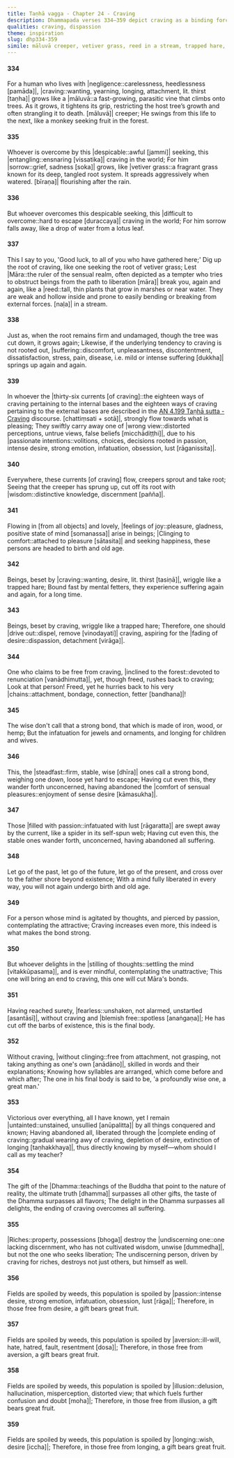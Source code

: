 ```yaml
---
title: Taṇhā vagga - Chapter 24 - Craving
description: Dhammapada verses 334–359 depict craving as a binding force, likening it to a creeping vine, a trapped hare, and a spider’s web. The wise cut these bonds, free from passion, aversion, illusion, and longing, crossing beyond birth and aging. The highest gift is the Dhamma, surpassing all wealth and pleasures, and the destruction of craving is the greatest victory. Offerings to those free from defilements bear the greatest fruit.
qualities: craving, dispassion
theme: inspiration
slug: dhp334-359
simile: māluvā creeper, vetiver grass, reed in a stream, trapped hare, spider in its self-spun web
---
```


#### 334

For a human who lives with |negligence::carelessness, heedlessness [pamāda]|,
|craving::wanting, yearning, longing, attachment, lit. thirst [taṇha]| grows like a |māluvā::a fast-growing, parasitic vine that climbs onto trees. As it grows, it tightens its grip, restricting the host tree’s growth and often strangling it to death. [māluvā]| creeper;
He swings from this life to the next,
like a monkey seeking fruit in the forest.

#### 335

Whoever is overcome by this |despicable::awful [jammi]| seeking,
this |entangling::ensnaring [vissatika]| craving in the world;
For him |sorrow::grief, sadness [soka]| grows,
like |vetiver grass::a fragrant grass known for its deep, tangled root system. It spreads aggressively when watered. [bīraṇa]| flourishing after the rain.

#### 336

But whoever overcomes this despicable seeking,
this |difficult to overcome::hard to escape [duraccaya]| craving in the world;
For him sorrow falls away,
like a drop of water from a lotus leaf.

#### 337

This I say to you, 'Good luck,
to all of you who have gathered here;'
Dig up the root of craving,
like one seeking the root of vetiver grass;
Lest |Māra::the ruler of the sensual realm, often depicted as a tempter who tries to obstruct beings from the path to liberation [māra]| break you,
again and again, like a |reed::tall, thin plants that grow in marshes or near water. They are weak and hollow inside and prone to easily bending or breaking from external forces. [naḷa]| in a stream.

#### 338

Just as, when the root remains firm and undamaged,
though the tree was cut down, it grows again;
Likewise, if the underlying tendency to craving is not rooted out,
|suffering::discomfort, unpleasantness, discontentment, dissatisfaction, stress, pain, disease, i.e. mild or intense suffering [dukkha]| springs up again and again.

#### 339

In whoever the |thirty-six currents [of craving]::the eighteen ways of craving pertaining to the internal bases and the eighteen ways of craving pertaining to the external bases are described in the [AN 4.199 Taṇhā sutta - Craving](/an4.199) discourse. [chattiṃsati + sotā]|,
strongly flow towards what is pleasing;
They swiftly carry away one of |wrong view::distorted perceptions, untrue views, false beliefs [micchādiṭṭhi]|,
due to his |passionate intentions::volitions, choices, decisions rooted in passion, intense desire, strong emotion, infatuation, obsession, lust [rāganissita]|.

#### 340

Everywhere, these currents [of craving] flow,
creepers sprout and take root;
Seeing that the creeper has sprung up,
cut off its root with |wisdom::distinctive knowledge, discernment [pañña]|.

#### 341

Flowing in [from all objects] and lovely,
|feelings of joy::pleasure, gladness, positive state of mind [somanassa]| arise in beings;
|Clinging to comfort::attached to pleasure [sātasita]| and seeking happiness,
these persons are headed to birth and old age.

#### 342

Beings, beset by |craving::wanting, desire, lit. thirst [tasiṇā]|,
wriggle like a trapped hare;
Bound fast by mental fetters,
they experience suffering again and again, for a long time.

#### 343

Beings, beset by craving,
wriggle like a trapped hare;
Therefore, one should |drive out::dispel, remove [vinodayati]| craving,
aspiring for the |fading of desire::dispassion, detachment [virāga]|.

#### 344

One who claims to be free from craving, |inclined to the forest::devoted to renunciation [vanādhimutta]|,
yet, though freed, rushes back to craving;
Look at that person!
Freed, yet he hurries back to his very |chains::attachment, bondage, connection, fetter [bandhana]|!

#### 345

The wise don't call that a strong bond,
that which is made of iron, wood, or hemp;
But the infatuation for jewels and ornaments,
and longing for children and wives.

#### 346

This, the |steadfast::firm, stable, wise [dhīra]| ones call a strong bond,
weighing one down, loose yet hard to escape;
Having cut even this, they wander forth
unconcerned, having abandoned the |comfort of sensual pleasures::enjoyment of sense desire [kāmasukha]|.

#### 347

Those |filled with passion::infatuated with lust [rāgaratta]| are swept away by the current,
like a spider in its self-spun web;
Having cut even this, the stable ones wander forth,
unconcerned, having abandoned all suffering.

#### 348

Let go of the past, let go of the future,
let go of the present, and cross over to the father shore beyond existence;
With a mind fully liberated in every way,
you will not again undergo birth and old age.

#### 349

For a person whose mind is agitated by thoughts,
and pierced by passion, contemplating the attractive;
Craving increases even more,
this indeed is what makes the bond strong.

#### 350

But whoever delights in the |stilling of thoughts::settling the mind [vitakkūpasama]|,
and is ever mindful, contemplating the unattractive;
This one will bring an end to craving,
this one will cut Māra's bonds.

#### 351

Having reached surety, |fearless::unshaken, not alarmed, unstartled [asantāsī]|,
without craving and |blemish free::spotless [anaṅgaṇa]|;
He has cut off the barbs of existence,
this is the final body.

#### 352

Without craving, |without clinging::free from attachment, not grasping, not taking anything as one's own [anādāno]|,
skilled in words and their explanations;
Knowing how syllables are arranged,
which come before and which after;
The one in his final body is said to be,
'a profoundly wise one, a great man.'

#### 353

Victorious over everything, all I have known,
yet I remain |untainted::unstained, unsullied [anūpalitta]| by all things conquered and known;
Having abandoned all, liberated through the |complete ending of craving::gradual wearing awy of craving, depletion of desire, extinction of longing [taṇhakkhaya]|,
thus directly knowing by myself—whom should I call as my teacher?

#### 354

The gift of the |Dhamma::teachings of the Buddha that point to the nature of reality, the ultimate truth [dhamma]| surpasses all other gifts,
the taste of the Dhamma surpasses all flavors;
The delight in the Dhamma surpasses all delights,
the ending of craving overcomes all suffering.

#### 355

|Riches::property, possessions [bhoga]| destroy the |undiscerning one::one lacking discernment, who has not cultivated wisdom, unwise [dummedha]|,
but not the one who seeks liberation;
The undiscerning person, driven by craving for riches,
destroys not just others, but himself as well.

#### 356

Fields are spoiled by weeds,
this population is spoiled by |passion::intense desire, strong emotion, infatuation, obsession, lust [rāga]|;
Therefore, in those free from desire,
a gift bears great fruit.

#### 357

Fields are spoiled by weeds,
this population is spoiled by |aversion::ill-will, hate, hatred, fault, resentment [dosa]|;
Therefore, in those free from aversion,
a gift bears great fruit.

#### 358

Fields are spoiled by weeds,
this population is spoiled by |illusion::delusion, hallucination, misperception, distorted view; that which fuels further confusion and doubt [moha]|;
Therefore, in those free from illusion,
a gift bears great fruit.

#### 359

Fields are spoiled by weeds,
this population is spoiled by |longing::wish, desire [iccha]|;
Therefore, in those free from longing,
a gift bears great fruit.